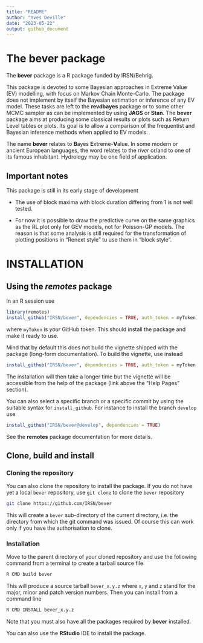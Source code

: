 ```yaml
---
title: "README"
author: "Yves Deville"
date: "2023-05-22"
output: github_document
---
```



# The bever package

The **bever** package is a R package funded by IRSN/Behrig. 

This package is devoted to some Bayesian approaches in Extreme Value
(EV) modelling, with focus on Markov Chain Monte-Carlo. The package
does not implement by itself the Bayesian estimation or inference of
any EV model. These tasks are left to the **revdbayes** package or to
some other MCMC sampler as can be implemented by using **JAGS** or
**Stan**. The **bever** package aims at producing some classical
results or plots such as Return Level tables or plots. Its goal is to
allow a comparison of the frequentist and Bayesian inference methods
when applied to EV models.

The name **bever** relates to **B**ayes **E**xtreme-**V**alue. In some
modern or ancient European languages, the word relates to the *river*
or/and to one of its famous inhabitant. Hydrology may be one field of
application.


## Important notes

This package is still in its early stage of development

- The use of block maxima with block duration differing from 1 is
  not well tested.

- For now it is possible to draw the predictive curve on the same
  graphics as the RL plot only for GEV models, not for Poisson-GP
  models. The reason is that some analysis is still required for the
  transformation of plotting positions in "Renext style" tu use them
  in "block style".


# INSTALLATION

## Using the *remotes* package

In an R session use

```r
library(remotes)
install_github("IRSN/bever", dependencies = TRUE, auth_token = myToken)
```

where `myToken` is *your* GitHub token. This should install the
package and make it ready to use.

Mind that by default this does not build the vignette shipped with the
package (long-form documentation). To build the vignette, use instead

```r
install_github("IRSN/bever", dependencies = TRUE, auth_token = myToken, build_vignettes = TRUE)
```
The installation will then take a longer time but the vignette will be
accessible from the help of the package (link above the "Help Pages"
section).

You can also select a specific branch or a specific commit by using
the suitable syntax for `install_github`. For instance to install the
branch `develop` use

```r
install_github("IRSN/bever@develop", dependencies = TRUE)
```
See the **remotes** package documentation for more details.

## Clone, build and install

### Cloning the repository

You can also clone the repository to install the package.  If you do
not have yet a local `bever` repository, use `git clone` to clone the
`bever` repository

``` bash
git clone https://github.com/IRSN/bever
```

This will create a `bever` sub-directory of the current directory,
i.e. the directory from which the git command was issued. Of course
this can work only if you have the authorisation to clone.

### Installation

Move to the parent directory of your cloned repository and use the
following command from a terminal to create a tarball source file

``` bash
R CMD build bever
```
This will produce a source tarball `bever_x.y.z` where `x`, `y` and
`z` stand for the major, minor and patch version numbers. Then you can
install from a command line

``` bash
R CMD INSTALL bever_x.y.z
```
Note that you must also have all the packages required by **bever**
installed.

You can also use the **RStudio** IDE to install the package.
